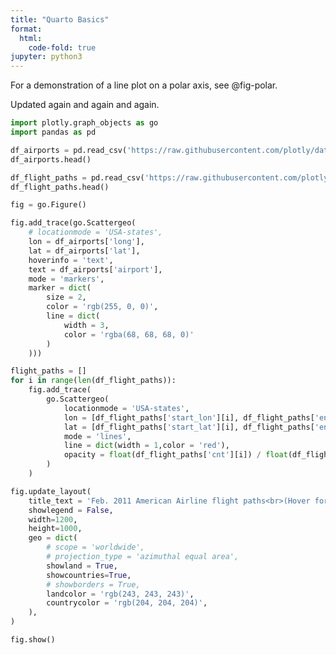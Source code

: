 ```yaml
---
title: "Quarto Basics"
format:
  html:
    code-fold: true
jupyter: python3
---
```


For a demonstration of a line plot on a polar axis, see @fig-polar.

Updated again and again and again.

```python
import plotly.graph_objects as go
import pandas as pd

df_airports = pd.read_csv('https://raw.githubusercontent.com/plotly/datasets/master/2011_february_us_airport_traffic.csv')
df_airports.head()

df_flight_paths = pd.read_csv('https://raw.githubusercontent.com/plotly/datasets/master/2011_february_aa_flight_paths.csv')
df_flight_paths.head()

fig = go.Figure()

fig.add_trace(go.Scattergeo(
    # locationmode = 'USA-states',
    lon = df_airports['long'],
    lat = df_airports['lat'],
    hoverinfo = 'text',
    text = df_airports['airport'],
    mode = 'markers',
    marker = dict(
        size = 2,
        color = 'rgb(255, 0, 0)',
        line = dict(
            width = 3,
            color = 'rgba(68, 68, 68, 0)'
        )
    )))

flight_paths = []
for i in range(len(df_flight_paths)):
    fig.add_trace(
        go.Scattergeo(
            locationmode = 'USA-states',
            lon = [df_flight_paths['start_lon'][i], df_flight_paths['end_lon'][i]],
            lat = [df_flight_paths['start_lat'][i], df_flight_paths['end_lat'][i]],
            mode = 'lines',
            line = dict(width = 1,color = 'red'),
            opacity = float(df_flight_paths['cnt'][i]) / float(df_flight_paths['cnt'].max()),
        )
    )

fig.update_layout(
    title_text = 'Feb. 2011 American Airline flight paths<br>(Hover for airport names)',
    showlegend = False,
    width=1200,
    height=1000,
    geo = dict(
        # scope = 'worldwide',
        # projection_type = 'azimuthal equal area',
        showland = True,
        showcountries=True,
        # showborders = True,
        landcolor = 'rgb(243, 243, 243)',
        countrycolor = 'rgb(204, 204, 204)',
    ),
)

fig.show()
```